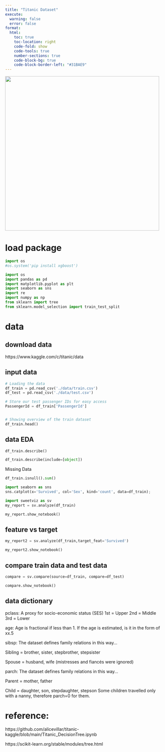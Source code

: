 ```yaml
---
title: "Titanic Dataset"
execute:
  warning: false
  error: false
format:
  html:
    toc: true
    toc-location: right
    code-fold: show
    code-tools: true
    number-sections: true
    code-block-bg: true
    code-block-border-left: "#31BAE9"
---
```


![](images/14047.webp){width="500"}

# load package

```python
import os
#os.system('pip install xgboost')
```

```python
import os
import pandas as pd
import matplotlib.pyplot as plt
import seaborn as sns
import re
import numpy as np
from sklearn import tree
from sklearn.model_selection import train_test_split

```

# data

## download data

https://www.kaggle.com/c/titanic/data

## input data

```python
# Loading the data
df_train = pd.read_csv('./data/train.csv')
df_test = pd.read_csv('./data/test.csv')

# Store our test passenger IDs for easy access
PassengerId = df_train['PassengerId']


# Showing overview of the train dataset
df_train.head()

```

## data EDA

```python
df_train.describe()
```

```python
df_train.describe(include=[object])
```

Missing Data

```python
df_train.isnull().sum()
```

```python
import seaborn as sns
sns.catplot(x='Survived', col='Sex', kind='count', data=df_train);
```

```python
import sweetviz as sv
my_report = sv.analyze(df_train)
```

```python
my_report.show_notebook()
```

## feature vs target

```python
my_report2 = sv.analyze(df_train,target_feat='Survived')
```

```python
my_report2.show_notebook()
```

## compare train data and test data

```python
compare = sv.compare(source=df_train, compare=df_test)
```

```python
compare.show_notebook()
```

## data dictionary

pclass: A proxy for socio-economic status (SES) 1st = Upper 2nd = Middle 3rd = Lower

age: Age is fractional if less than 1. If the age is estimated, is it in the form of xx.5

sibsp: The dataset defines family relations in this way...

Sibling = brother, sister, stepbrother, stepsister

Spouse = husband, wife (mistresses and fiancés were ignored)

parch: The dataset defines family relations in this way...

Parent = mother, father

Child = daughter, son, stepdaughter, stepson Some children travelled only with a nanny, therefore parch=0 for them.

# reference:

https://github.com/alicevillar/titanic-kaggle/blob/main/Titanic_DecisionTree.ipynb

https://scikit-learn.org/stable/modules/tree.html
